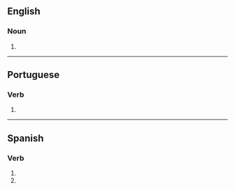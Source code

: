 {{also|auréoles|auréolés}}
==English==

===Noun===
{{head|en|noun plural form}}

# {{plural of|aureole|lang=en}}

----

==Portuguese==

===Verb===
{{head|pt|verb form}}

# {{pt-verb-form-of|aureolar}}

----

==Spanish==

===Verb===
{{head|es|verb form}}

# {{es-verb form of|aureolar|ending=-ar|mood=subjunctive|tense=present|number=s|person=2|formal=n}}
# {{es-verb form of|aureolar|ending=-ar|mood=imperative|number=s|person=2|formal=n|sense=negative}}